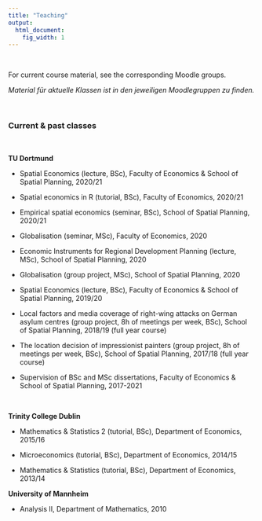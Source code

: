 ```yaml
---
title: "Teaching"
output:
  html_document:
    fig_width: 1
---
```


<br>

For current course material, see the corresponding Moodle groups.

_Material für aktuelle Klassen ist in den jeweiligen Moodlegruppen zu finden._

<br>

### Current & past classes

<br>


**TU Dortmund**

 - Spatial Economics (lecture, BSc), Faculty of Economics & School of Spatial Planning, 2020/21
 - Spatial economics in R (tutorial, BSc), Faculty of Economics, 2020/21
 - Empirical spatial economics (seminar, BSc), School of Spatial Planning, 2020/21
 
 - Globalisation (seminar, MSc), Faculty of Economics, 2020
 
 - Economic Instruments for Regional Development Planning (lecture, MSc), School of Spatial Planning, 2020
 
 - Globalisation (group project, MSc), School of Spatial Planning, 2020
 
 - Spatial Economics (lecture, BSc), Faculty of Economics & School of Spatial Planning, 2019/20
 
 - Local factors and media coverage of right-wing attacks on German asylum centres (group project, 8h of meetings per week, BSc), School of Spatial Planning, 2018/19 (full year course)
 - The location decision of impressionist painters  (group project, 8h of meetings per week, BSc), School of Spatial Planning, 2017/18 (full year course)
 - Supervision of BSc and MSc dissertations,  Faculty of Economics & School of Spatial Planning, 2017-2021

<br>

**Trinity College Dublin**

- Mathematics & Statistics 2 (tutorial, BSc), Department of Economics, 2015/16

- Microeconomics (tutorial, BSc), Department of Economics, 2014/15

- Mathematics & Statistics (tutorial, BSc), Department of Economics, 2013/14


**University of Mannheim**

- Analysis II, Department of Mathematics, 2010
